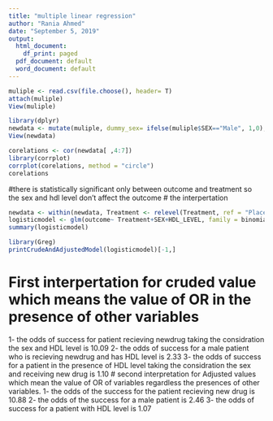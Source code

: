 ---
title: "multiple linear regression"
author: "Rania Ahmed"
date: "September 5, 2019"
output:
  html_document:
    df_print: paged
  pdf_document: default
  word_document: default
---
```{r muliple, echo=TRUE}
muliple <- read.csv(file.choose(), header= T)
attach(muliple)
View(muliple)
```

```{r, echo=TRUE}
library(dplyr)
newdata <- mutate(muliple, dummy_sex= ifelse(muliple$SEX=="Male", 1,0), dummy_outcome =ifelse(muliple$outcome=="Success", 1,0), dummy_treatment = ifelse(muliple$Treatment=="Newdrug", 1,0))  
View(newdata)
```


```{r, echo=TRUE}
corelations <- cor(newdata[ ,4:7])
library(corrplot)
corrplot(corelations, method = "circle")
corelations
```
#there is statistically significant only between outcome and treatment so the sex and hdl level don't affect the outcome
# the interpertation
```{r, echo=TRUE}
newdata <- within(newdata, Treatment <- relevel(Treatment, ref = "Placebo"))
logisticmodel <- glm(outcome~ Treatment+SEX+HDL_LEVEL, family = binomial, data = newdata)
summary(logisticmodel)
```

```{r, echo=TRUE}
library(Greg)
printCrudeAndAdjustedModel(logisticmodel)[-1,]
```
# First interpertation for cruded value which means the value of OR in the presence of other variables
1- the odds of success for patient recieving newdrug taking the considration the sex and HDL level is 10.09
2- the odds of success for a male patient who is recieving newdrug and has HDL level is 2.33
3- the odds of success for a patient in the presence of  HDL level taking the considration the sex and receiving new drug is 1.10
# second interpretation for Adjusted values which mean the value of OR of variables regardless the presences of other variables.
1- the odds of the success for the patient recieving new drug is 10.88
2- the odds of the success for a male patient is 2.46
3- the odds of success for a patient with HDL level is 1.07


